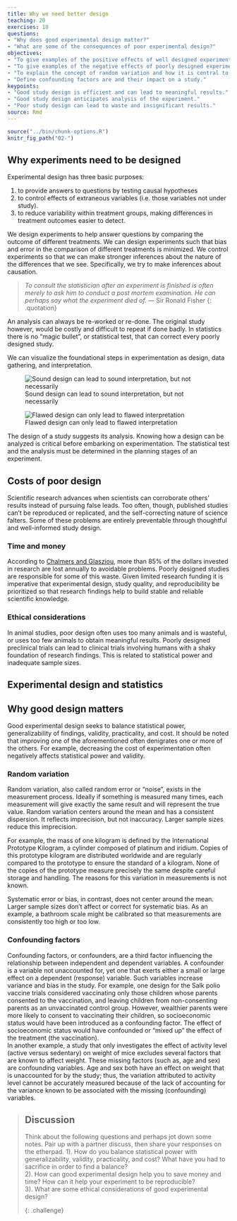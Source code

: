```yaml
---
title: Why we need better design
teaching: 20
exercises: 10
questions:
- "Why does good experimental design matter?"
- "What are some of the consequences of poor experimental design?"
objectives:
- "To give examples of the positive effects of well designed experiments."
- "To give examples of the negative effects of poorly designed experiments."
- "To explain the concept of random variation and how it is central to experimental design."
- "Define confounding factors are and their impact on a study."
keypoints:
- "Good study design is efficient and can lead to meaningful results."
- "Good study design anticipates analysis of the experiment."
- "Poor study design can lead to waste and insignificant results."
source: Rmd
---
```


```r
source("../bin/chunk-options.R")
knitr_fig_path("02-")
```


## Why experiments need to be designed
Experimental design has three basic purposes:  

1. to provide answers to questions by testing causal hypotheses 
1. to control effects of extraneous variables (i.e. those variables not under study).   
1. to reduce variability within treatment groups, making differences in treatment outcomes easier to detect.

We design experiments to help answer questions by comparing the outcome of different treatments. We can design experiments such that bias and error in the comparison of different treatments is minimized. We control experiments so that we can make stronger inferences about the nature of the differences that we see. Specifically, we try to make inferences about causation.  

> *To consult the statistician after an experiment is finished is often merely to ask him to
> conduct a post mortem examination. He can perhaps say what the experiment died of.*
> — Sir Ronald Fisher
{: .quotation}

An analysis can always be re-worked or re-done. The original study however, would be costly and difficult to repeat if done badly. In statistics there is no "magic bullet", or statistical test, that can correct every poorly designed study. 

We can visualize the foundational steps in experimentation as design, data gathering, and interpretation.

![Sound design can lead to sound interpretation, but not necessarily](../fig/sound-design.png)

![Flawed design can only lead to flawed interpretation](../fig/flawed-design.png)

The design of a study suggests its analysis. Knowing how a design can be analyzed is critical before embarking on experimentation.
The statistical test and the analysis must be determined in the planning stages of an experiment.

## Costs of poor design
Scientific research advances when scientists can corroborate others' results instead of pursuing false leads. Too often, though, published studies can't be reproduced or replicated, and the self-correcting nature of science falters. Some of these problems are entirely preventable through thoughtful and well-informed study design. 

### Time and money
According to [Chalmers and Glasziou](https://www.thelancet.com/journals/lancet/article/PIIS0140673609603299/fulltext?rss=yes), more than 85% of the dollars invested in research are lost annually to avoidable problems. Poorly designed studies are responsible for some of this waste. Given limited research funding it is imperative that experimental design, study quality, and reproducibility be prioritized so that research findings help to build stable and reliable scientific knowledge. 

### Ethical considerations
In animal studies, poor design often uses too many animals and is wasteful, or uses too few animals to obtain meaningful results. Poorly designed preclinical trials can lead to clinical trials involving humans with a shaky foundation of research findings. This is related to statistical power and inadequate sample sizes.

## Experimental design and statistics

## Why good design matters
Good experimental design seeks to balance statistical power, generalizability of findings, validity, practicality, and cost. It should be noted that improving one of the aforementioned often denigrates one or more of the others. For example, decreasing the cost of experimentation often negatively affects statistical power and validity.

### Random variation
Random variation, also called random error or "noise", exists in the measurement process. Ideally if something is measured many times, each measurement will give exactly the same result and will represent the true value. Random variation centers around the mean and has a consistent dispersion. It reflects imprecision, but not inaccuracy. Larger sample sizes reduce this imprecision. 

For example, the mass of one kilogram is defined by the International Prototype Kilogram, a cylinder composed of platinum and iridium. Copies of this prototype kilogram are distributed worldwide and are regularly compared to the prototype to ensure the standard of a kilogram. None of the copies of the prototype measure precisely the same despite careful storage and handling. The reasons for this variation in measurements is not known. 

Systematic error or bias, in contrast, does not center around the mean. Larger sample sizes don't affect or correct for systematic bias. As an example, a bathroom scale might be calibrated so that measurements are consistently too high or too low. 

### Confounding factors
Confounding factors, or confounders, are a third factor influencing the relationship between independent and dependent variables. A confounder is a variable not unaccounted for, yet one that exerts either a small or large effect on a dependent (response) variable.  Such variables increase variance and bias in the study.
For example, one design for the Salk polio vaccine trials considered vaccinating only those children whose parents consented to the vaccination, and leaving children from non-consenting parents as an unvaccinated control group. However, wealthier parents were more likely to consent to vaccinating their children, so socioeconomic status would have been introduced as a confounding factor. The effect of socioeconomic status would have confounded or "mixed up" the effect of the treatment (the vaccination).  
In another example, a study that only investigates the effect of activity level (active versus sedentary) on weight of mice excludes several factors that are known to affect weight.  These missing factors (such as, age and sex) are confounding variables.  Age and sex both have an effect on weight that is unaccounted for by the study; thus, the variation attributed to activity level cannot be accurately measured because of the lack of accounting for the variance known to be associated with the missing (confounding) variables.

> ## Discussion
> Think about the following questions and perhaps jot down some notes. Pair up with a
> partner discuss, then share your responses on the etherpad.
> 1). How do you balance statistical power with generalizability, validity, practicality, and cost?
> What have you had to sacrifice in order to find a balance?  
> 2). How can good experimental design help you to save money and time? How can it help your experiment to be reproducible?  
> 3). What are some ethical considerations of good experimental design?
>
{: .challenge}

